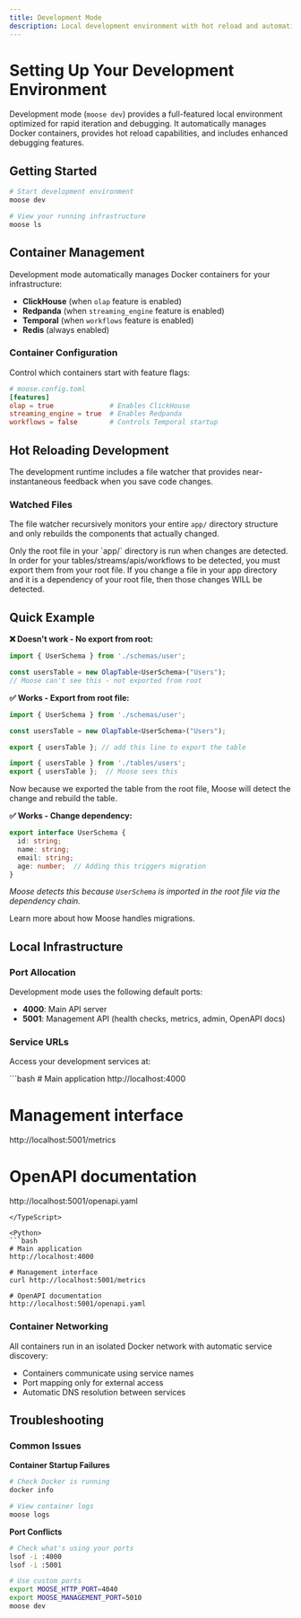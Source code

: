 ```yaml
---
title: Development Mode
description: Local development environment with hot reload and automatic infrastructure management
---
```



# Setting Up Your Development Environment

<LanguageSwitcher />

Development mode (`moose dev`) provides a full-featured local environment optimized for rapid iteration and debugging. It automatically manages Docker containers, provides hot reload capabilities, and includes enhanced debugging features.

## Getting Started

```bash
# Start development environment
moose dev

# View your running infrastructure
moose ls
```

## Container Management

Development mode automatically manages Docker containers for your infrastructure:

- **ClickHouse** (when `olap` feature is enabled)
- **Redpanda** (when `streaming_engine` feature is enabled)
- **Temporal** (when `workflows` feature is enabled)
- **Redis** (always enabled)

### Container Configuration

Control which containers start with feature flags:

```toml copy
# moose.config.toml
[features]
olap = true              # Enables ClickHouse
streaming_engine = true  # Enables Redpanda
workflows = false        # Controls Temporal startup
```

## Hot Reloading Development

The development runtime includes a file watcher that provides near-instantaneous feedback when you save code changes.

### Watched Files

The file watcher recursively monitors your entire `app/` directory structure and only rebuilds the components that actually changed.

<TypeScript>
<FileTree>
  <FileTree.Folder name="app" defaultOpen>
    <FileTree.File name="index.ts" />
  </FileTree.Folder>
  <FileTree.File name="moose.config.toml" />
</FileTree>
</TypeScript>

<Python>
<FileTree>
  <FileTree.Folder name="app" defaultOpen>
    <FileTree.File name="main.py" />
  </FileTree.Folder>
  <FileTree.File name="moose.config.toml" />
</FileTree>
</Python>

<Callout type="info" title="Only Runs Your Root File">
Only the root file in your `app/` directory is run when changes are detected. In order for your tables/streams/apis/workflows to be detected, you must export them from your root file. If you change a file in your app directory and it is a dependency of your root file, then those changes WILL be detected.
</Callout>

## Quick Example

**❌ Doesn't work - No export from root:**
```ts file="app/tables/users.ts"
import { UserSchema } from './schemas/user';

const usersTable = new OlapTable<UserSchema>("Users");
// Moose can't see this - not exported from root
```

**✅ Works - Export from root file:**
```ts file="app/tables/users.ts" {5}
import { UserSchema } from './schemas/user';

const usersTable = new OlapTable<UserSchema>("Users");

export { usersTable }; // add this line to export the table
```

```ts file="app/index.ts"
import { usersTable } from './tables/users';
export { usersTable };  // Moose sees this
```

Now because we exported the table from the root file, Moose will detect the change and rebuild the table.


**✅ Works - Change dependency:**
```ts file="app/schemas/user.ts" {5}
export interface UserSchema {
  id: string;
  name: string;
  email: string;
  age: number;  // Adding this triggers migration
}
```
*Moose detects this because `UserSchema` is imported in the root file via the dependency chain.*

<Callout type="info" title="Migrations" href={PathConfig.migrate.path} ctaLabel="Learn more">
Learn more about how Moose handles migrations.
</Callout>

## Local Infrastructure

### Port Allocation

Development mode uses the following default ports:

- **4000**: Main API server
- **5001**: Management API (health checks, metrics, admin, OpenAPI docs)

### Service URLs

Access your development services at:

<TypeScript>
```bash
# Main application
http://localhost:4000

# Management interface
http://localhost:5001/metrics

# OpenAPI documentation
http://localhost:5001/openapi.yaml
```
</TypeScript>

<Python>
```bash
# Main application
http://localhost:4000

# Management interface  
curl http://localhost:5001/metrics

# OpenAPI documentation
http://localhost:5001/openapi.yaml
```
</Python>

### Container Networking

All containers run in an isolated Docker network with automatic service discovery:

- Containers communicate using service names
- Port mapping only for external access
- Automatic DNS resolution between services

## Troubleshooting

### Common Issues

**Container Startup Failures**
```bash
# Check Docker is running
docker info

# View container logs
moose logs

```

**Port Conflicts**
```bash
# Check what's using your ports
lsof -i :4000
lsof -i :5001

# Use custom ports
export MOOSE_HTTP_PORT=4040
export MOOSE_MANAGEMENT_PORT=5010
moose dev
```
